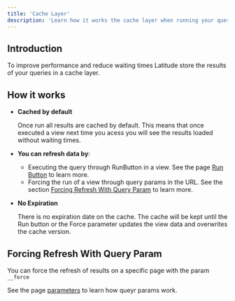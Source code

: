 ```yaml
---
title: 'Cache Layer'
description: 'Learn how it works the cache layer when running your queries and views.'
---
```


## Introduction

To improve performance and reduce waiting times Latitude store the results of your queries in a cache layer.

##  How it works

 - **Cached by default**
   
   Once run all results are cached by default. This means that once executed a view next time you acess you will see the results loaded without waiting times.

 - **You can refresh data by**:
 
   - Executing the query through RunButton in a view. See the page [Run Button](/components/interaction/run-button) to learn more.
   - Forcing the run of a view through query params in the URL. See the section [Forcing Refresh With Query Param](#forcing-refresh-with-query-param) to learn more.

 - **No Expiration**

   There is no expiration date on the cache. The cache will be kept until the Run button or the Force parameter updates the view data and overwrites the cache version.
   
 ## Forcing Refresh With Query Param

You can force the refresh of results on a specific page with the param `__force` 

See the page [parameters](/queries/logic/parameters) to learn how queyr params work.